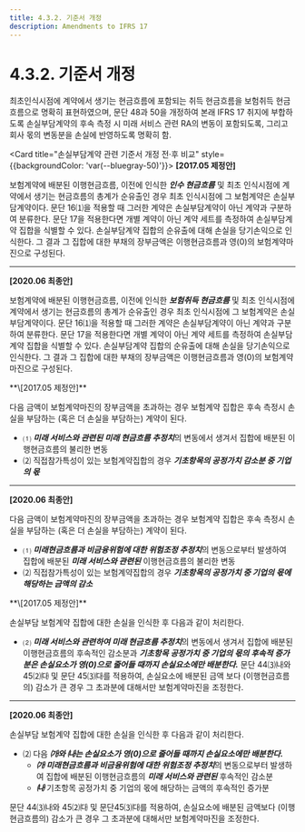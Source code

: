 ```yaml
---
title: 4.3.2. 기준서 개정
description: Amendments to IFRS 17
---
```


# 4.3.2. 기준서 개정

최초인식시점에 계약에서 생기는 현금흐름에 포함되는 취득 현금흐름을 보험취득 현금흐름으로 명확히 표현하였으며, 문단 48과 50을 개정하여 본래 IFRS 17 취지에 부합하도록 손실부담계약의 후속 측정 시 미래 서비스 관련 RA의 변동이 포함되도록, 그리고 회사 몫의 변동분을 손실에 반영하도록 명확히 함.&#x20;

<Card title="손실부담계약 관련 기준서 개정 전·후 비교" style={{backgroundColor: 'var(--bluegray-50)'}}>
<Accordion activeIndex={[]}>
<AccordionTab header="47">
**\[2017.05 제정안]**&#x20;

보험계약에 배분된 이행현금흐름, 이전에 인식한 ***인수 현금흐름*** 및 최초 인식시점에 계약에서 생기는 현금흐름의 총계가 순유출인 경우 최초 인식시점에 그 보험계약은 손실부담계약이다. 문단 16⑴을 적용할 때 그러한 계약은 손실부담계약이 아닌 계약과 구분하여 분류한다. 문단 17을 적용한다면 개별 계약이 아닌 계약 세트를 측정하여 손실부담계약 집합을 식별할 수 있다. 손실부담계약 집합의 순유출에 대해 손실을 당기손익으로 인식한다. 그 결과 그 집합에 대한 부채의 장부금액은 이행현금흐름과 영(0)의 보험계약마진으로 구성된다.

---

**\[2020.06 최종안]** &#x20;

보험계약에 배분된 이행현금흐름, 이전에 인식한 ***보험취득 현금흐름*** 및 최초 인식시점에 계약에서 생기는 현금흐름의 총계가 순유출인 경우 최초 인식시점에 그 보험계약은 손실부담계약이다. 문단 16⑴을 적용할 때 그러한 계약은 손실부담계약이 아닌 계약과 구분하여 분류한다. 문단 17을 적용한다면 개별 계약이 아닌 계약 세트를 측정하여 손실부담계약 집합을 식별할 수 있다. 손실부담계약 집합의 순유출에 대해 손실을 당기손익으로 인식한다. 그 결과 그 집합에 대한 부채의 장부금액은 이행현금흐름과 영(0)의 보험계약마진으로 구성된다.
</AccordionTab>

<AccordionTab header="48">
**\[2017.05 제정안]**&#x20;

다음 금액이 보험계약마진의 장부금액을 초과하는 경우 보험계약 집합은 후속 측정시 손실을 부담하는 (혹은 더 손실을 부담하는) 계약이 된다.

* ⑴ ***미래 서비스와 관련된 미래 현금흐름 추정치***의 변동에서 생겨서 집합에 배분된 이행현금흐름의 불리한 변동
* ⑵ 직접참가특성이 있는 보험계약집합의 경우 ***기초항목의 공정가치 감소분 중 기업의 몫***

---
**\[2020.06 최종안]**&#x20;

다음 금액이 보험계약마진의 장부금액을 초과하는 경우 보험계약 집합은 후속 측정시 손실을 부담하는 (혹은 더 손실을 부담하는) 계약이 된다.

* ⑴ ***미래현금흐름과 비금융위험에 대한 위험조정 추정치***의 변동으로부터 발생하여 집합에 배분된 ***미래 서비스와 관련된*** 이행현금흐름의 불리한 변동
* ⑵ 직접참가특성이 있는 보험계약집합의 경우 ***기초항목의 공정가치 중 기업의 몫에 해당하는 금액의 감소***
</AccordionTab>

<AccordionTab header="50" >
**\[2017.05 제정안]**

손실부담 보험계약 집합에 대한 손실을 인식한 후 다음과 같이 처리한다.

* ⑵ ***미래 서비스와 관련하여 미래 현금흐름 추정치***의 변동에서 생겨서 집합에 배분된 이행현금흐름의 후속적인 감소분과 ***기초항목 공정가치 중 기업의 몫의 후속적 증가분은 손실요소가 영(0)으로 줄어들 때까지 손실요소에만 배분한다.*** 문단 44⑶㈏와 45⑵㈐ 및 문단 45⑶㈐를 적용하여, 손실요소에 배분된 금액 보다 (이행현금흐름의) 감소가 큰 경우 그 초과분에 대해서만 보험계약마진을 조정한다.

---

**\[2020.06 최종안]**&#x20;

손실부담 보험계약 집합에 대한 손실을 인식한 후 다음과 같이 처리한다.

* ⑵ 다음 ***㈎와 ㈏는 손실요소가 영(0)으로 줄어들 때까지 손실요소에만 배분한다.***
  * ***㈎ 미래현금흐름과 비금융위험에 대한 위험조정 추정치***의 변동으로부터 발생하여 집합에 배분된 이행현금흐름의 ***미래 서비스와 관련된*** 후속적인 감소분&#x20;
  * ***㈏*** 기초항목 공정가치 중 기업의 몫에 해당하는 금액의 후속적인 증가분

문단 44⑶㈏와 45⑵㈐ 및 문단45⑶㈐를 적용하여, 손실요소에 배분된 금액보다 (이행현금흐름의) 감소가 큰 경우 그 초과분에 대해서만 보험계약마진을 조정한다.
</AccordionTab>
</Accordion>
</Card>
